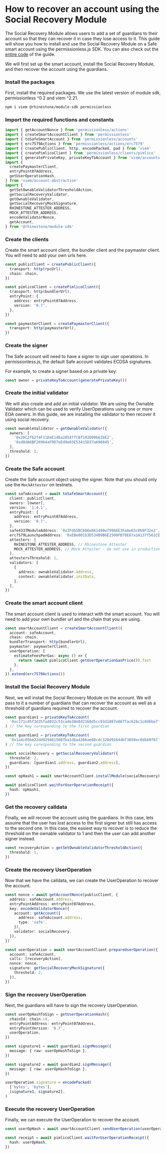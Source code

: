 
# How to recover an account using the Social Recovery Module

The Social Recovery Module allows users to add a set of guardians to their account so that they can recover it in case they lose access to it. This guide will show you how to install and use the Social Recovery Module on a Safe smart account using the permissionless.js SDK. You can also check out the [entire code](https://github.com/rhinestonewtf/module-sdk-tutorials/blob/main/src/social-recovery/permissionless-safe.ts) of the guide.

We will first set up the smart account, install the Social Recovery Module, and then recover the account using the guardians.

<Steps>

### Install the packages

First, install the required packages. We use the latest version of module sdk, permissionless ^0.2 and viem ^2.21.

```sh npm2yarn
npm i viem @rhinestone/module-sdk permissionless
```

### Import the required functions and constants

```typescript copy
import { getAccountNonce } from 'permissionless/actions'
import { createSmartAccountClient } from 'permissionless'
import { toSafeSmartAccount } from 'permissionless/accounts'
import { erc7579Actions } from 'permissionless/actions/erc7579'
import { createPublicClient, http, encodePacked, pad } from 'viem'
import { createPimlicoClient } from 'permissionless/clients/pimlico'
import { generatePrivateKey, privateKeyToAccount } from 'viem/accounts'
import {
  createPaymasterClient,
  entryPoint07Address,
  getUserOperationHash,
} from 'viem/account-abstraction'
import {
  getSetOwnableValidatorThresholdAction,
  getSocialRecoveryValidator,
  getOwnableValidator,
  getSocialRecoveryMockSignature,
  RHINESTONE_ATTESTER_ADDRESS,
  MOCK_ATTESTER_ADDRESS,
  encodeValidatorNonce,
  getAccount,
} from '@rhinestone/module-sdk'
```

### Create the clients

Create the smart account client, the bundler client and the paymaster client. You will need to add your own urls here.

```typescript copy
const publicClient = createPublicClient({
  transport: http(rpcUrl),
  chain: chain,
})

const pimlicoClient = createPimlicoClient({
  transport: http(bundlerUrl),
  entryPoint: {
    address: entryPoint07Address,
    version: '0.7',
  },
})

const paymasterClient = createPaymasterClient({
  transport: http(paymasterUrl),
})
```

### Create the signer

The Safe account will need to have a signer to sign user operations. In permissionless.js, the default Safe account validates ECDSA signatures.

For example, to create a signer based on a private key:

```typescript copy
const owner = privateKeyToAccount(generatePrivateKey())
```

### Create the initial validator

We will also create and add an initial validator. We are using the Ownable Validator which can be used to verify UserOperations using one or more EOA owners. In this guide, we are installing the validator to then recover it using social recovery.

```typescript copy
const ownableValidator = getOwnableValidator({
  owners: [
    '0x2DC2fb2f4F11DeE1d6a2054ffCBf102D09b62bE2',
    '0xd8dA6BF26964aF9D7eEd9e03E53415D37aA96045',
  ],
  threshold: 2,
})
```

### Create the Safe account

Create the Safe account object using the signer. Note that you should only use the `MockAttester` on testnets.

```typescript copy
const safeAccount = await toSafeSmartAccount({
  client: publicClient,
  owners: [owner],
  version: '1.4.1',
  entryPoint: {
    address: entryPoint07Address,
    version: '0.7',
  },
  safe4337ModuleAddress: '0x3Fdb5BC686e861480ef99A6E3FaAe03c0b9F32e2', // These are not meant to be used in production as of now.
  erc7579LaunchpadAddress: '0xEBe001b3D534B9B6E2500FB78E67a1A137f561CE',
  attesters: [
    RHINESTONE_ATTESTER_ADDRESS, // Rhinestone Attester
    MOCK_ATTESTER_ADDRESS, // Mock Attester - do not use in production
  ],
  attestersThreshold: 1,
  validators: [
    {
      address: ownableValidator.address,
      context: ownableValidator.initData,
    },
  ],
})
```

### Create the smart account client

The smart account client is used to interact with the smart account. You will need to add your own bundler url and the chain that you are using.

```typescript copy
const smartAccountClient = createSmartAccountClient({
  account: safeAccount,
  chain: chain,
  bundlerTransport: http(bundlerUrl),
  paymaster: paymasterClient,
  userOperation: {
    estimateFeesPerGas: async () => {
      return (await pimlicoClient.getUserOperationGasPrice()).fast
    },
  },
}).extend(erc7579Actions())
```

### Install the Social Recovery Module

Next, we will install the Social Recovery Module on the account. We will pass to it a number of guardians that can recover the account as well as a threshold of guardians required to recover the account.

```typescript copy
const guardian1 = privateKeyToAccount(
  '0xc171c45f3d35fad832c53cade38e8d21b8d5cc93d1887e867fac626c1c0d6be7',
) // the key coresponding to the first guardian

const guardian2 = privateKeyToAccount(
  '0x1a4c05be22dd9294615087ba1dba4266ae68cdc320d9164dbf3650ec0db60f67',
) // the key coresponding to the second guardian

const socialRecovery = getSocialRecoveryValidator({
  threshold: 2,
  guardians: [guardian1.address, guardian2.address],
})

const opHash1 = await smartAccountClient.installModule(socialRecovery)

await pimlicoClient.waitForUserOperationReceipt({
  hash: opHash1,
})
```

### Get the recovery calldata

Finally, we will recover the account using the guardians. In this case, lets assume that the user has lost access to the first signer but still has access to the second one. In this case, the easiest way to recover is to reduce the threshold on the ownable validator to 1 and then the user can add another signer instead.

```typescript copy
const recoveryAction = getSetOwnableValidatorThresholdAction({
  threshold: 1,
})
```

### Create the recovery UserOperation

Now that we have the calldata, we can create the UserOperation to recover the account.

```typescript copy
const nonce = await getAccountNonce(publicClient, {
  address: safeAccount.address,
  entryPointAddress: entryPoint07Address,
  key: encodeValidatorNonce({
    account: getAccount({
      address: safeAccount.address,
      type: 'safe',
    }),
    validator: socialRecovery,
  }),
})

const userOperation = await smartAccountClient.prepareUserOperation({
  account: safeAccount,
  calls: [recoveryAction],
  nonce: nonce,
  signature: getSocialRecoveryMockSignature({
    threshold: 2,
  }),
})
```

### Sign the recovery UserOperation

Next, the guardians will have to sign the recovery UserOperation.

```typescript copy
const userOpHashToSign = getUserOperationHash({
  chainId: chain.id,
  entryPointAddress: entryPoint07Address,
  entryPointVersion: '0.7',
  userOperation,
})

const signature1 = await guardian1.signMessage({
  message: { raw: userOpHashToSign },
})

const signature2 = await guardian2.signMessage({
  message: { raw: userOpHashToSign },
})

userOperation.signature = encodePacked(
  ['bytes', 'bytes'],
  [signature1, signature2],
)
```

### Execute the recovery UserOperation

Finally, we can execute the UserOperation to recover the account.

```typescript copy
const userOpHash = await smartAccountClient.sendUserOperation(userOperation)

const receipt = await pimlicoClient.waitForUserOperationReceipt({
  hash: userOpHash,
})
```

</Steps>
